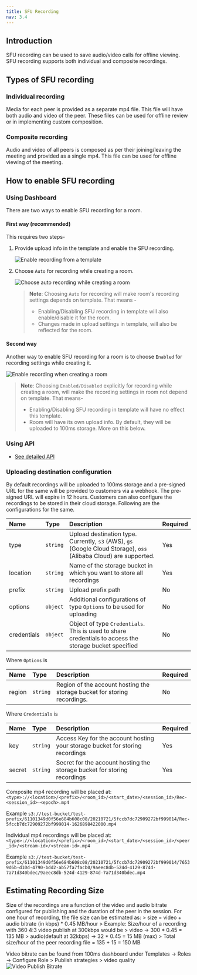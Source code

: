 ```yaml
---
title: SFU Recording
nav: 3.4
---
```


## Introduction

SFU recording can be used to save audio/video calls for offline viewing. SFU recording supports both individual and composite recordings.

## Types of SFU recording

### Individual recording

Media for each peer is provided as a separate mp4 file. This file will have both audio and video of the peer. These files can be used for offline review or in implementing custom composition.

### Composite recording

Audio and video of all peers is composed as per their joining/leaving the meeting and provided as a single mp4. This file can be used for offline viewing of the meeting.

## How to enable SFU recording

### Using Dashboard

There are two ways to enable SFU recording for a room.

#### First way (recommended)

This requires two steps-

1. Provide upload info in the template and enable the SFU recording.

    ![Enable recording from a template](/docs/v2/recording.png)

2. Choose `Auto` for recording while creating a room.

    ![Choose auto recording while creating a room](/docs/v2/create-a-room-recording-auto.png)

    > **Note**: Choosing `Auto` for recording will make room's recording settings depends on template.
    > That means -
    >
    > - Enabling/Disabling SFU recording in template will also enable/disable it for the room.
    > - Changes made in upload settings in template, will also be reflected for the room.

#### Second way

Another way to enable SFU recording for a room is to choose `Enabled` for recording settings while creating it.

![Enable recording when creating a room](/docs/v2/create-a-room-recording-enabled.png)

> **Note**: Choosing `Enabled/Disabled` explicitly for recording while creating a room, will make the recording settings in room not depend on template.
> That means-
>
> -   Enabling/Disabling SFU recording in template will have no effect this template.
> -   Room will have its own upload info. By default, they will be uploaded to 100ms storage. More on this below.

### Using API

-   [See detailed API](/server-side/v2/Rooms/create-via-api)

### Uploading destination configuration

By default recordings will be uploaded to 100ms storage and a pre-signed URL for the same will be provided to customers via a webhook. The pre-signed URL will expire in 12 hours.
Customers can also configure the recordings to be stored in their cloud storage. Following are the configurations for the same.

| Name        | Type     | Description                                                                                                       | Required |
| :---------- | :------- | :---------------------------------------------------------------------------------------------------------------- | :------- |
| type        | `string` | Upload destination type. Currently, `s3` (AWS), `gs` (Google Cloud Storage), `oss` (Alibaba Cloud) are supported. | Yes      |
| location    | `string` | Name of the storage bucket in which you want to store all recordings                                              | Yes      |
| prefix      | `string` | Upload prefix path                                                                                                | No       |
| options     | `object` | Additional configurations of type `Options` to be used for uploading                                              | No       |
| credentials | `object` | Object of type `Credentials`. This is used to share credentials to access the storage bucket specified            | No       |

Where `Options` is

| Name   | Type     | Description                                                              | Required |
| :----- | :------- | :----------------------------------------------------------------------- | :------- |
| region | `string` | Region of the account hosting the storage bucket for storing recordings. | No       |

Where `Credentials` is

| Name   | Type     | Description                                                                   | Required |
| :----- | :------- | :---------------------------------------------------------------------------- | :------- |
| key    | `string` | Access Key for the account hosting your storage bucket for storing recordings | Yes      |
| secret | `string` | Secret for the account hosting the storage bucket for storing recordings      | Yes      |

Composite mp4 recording will be placed at: `<type>://<location>/<prefix>/<room_id>/<start_date>/<session_id>/Rec-<session_id>-<epoch>.mp4`

Example `s3://test-bucket/test-prefix/61101349d0f56e684b608c08/20210721/5fccb7dc72909272bf999014/Rec-5fccb7dc72909272bf999014-1626898422000.mp4`

Individual mp4 recordings will be placed at: `<type>://<location>/<prefix>/<room_id>/<start_date>/<session_id>/<peer_id>/<stream-id>/<stream-id>.mp4`

Example `s3://test-bucket/test-prefix/61101349d0f56e684b608c08/20210721/5fccb7dc72909272bf999014/76539d6b-d10d-4790-bdd2-ab57fa7facb0/9aeec8db-524d-4129-874d-7a71d340bdec/9aeec8db-524d-4129-874d-7a71d340bdec.mp4`

## Estimating Recording Size

Size of the recordings are a function of the video and audio bitrate configured for publishing and the duration of the peer in the session.
For one hour of recording, the file size can be estimated as:
    > size = video + audio bitrate (in kbps) * 0.45 MB/hour
    > Example: Size/hour of a recording with 360 4:3 video publish at 300kbps would be
      > video -> 300 * 0.45 = 135 MB
      > audio(default at 32kbps) -> 32 * 0.45 = 15 MB (max)
      > Total size/hour of the peer recording file = 135 + 15 = 150 MB

Video bitrate can be found from 100ms dashboard under Templates -> Roles -> Configure Role > Publish strategies > video quality
![Video Publish Bitrate](/docs/v2/RolePublishSetting.png)


